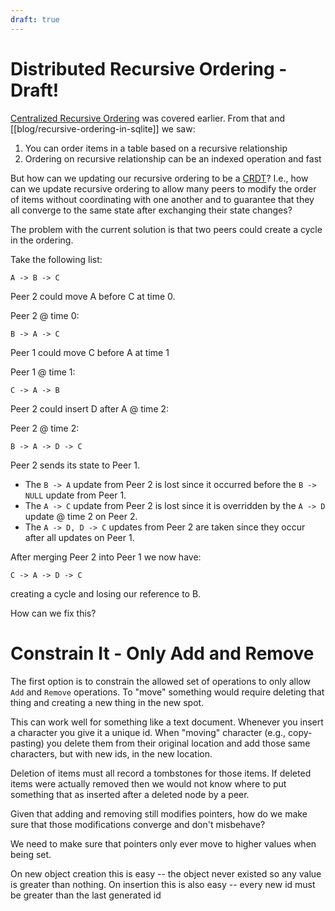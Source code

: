 ```yaml
---
draft: true
---
```


# Distributed Recursive Ordering - Draft!

[Centralized Recursive Ordering](./recursive-ordering) was covered earlier. From that and [[blog/recursive-ordering-in-sqlite]] we saw:

1. You can order items in a table based on a recursive relationship
2. Ordering on recursive relationship can be an indexed operation and fast

But how can we updating our recursive ordering to be a [CRDT](https://crdt.tech/)? I.e., how can we update recursive ordering to allow many peers to modify the order of items without coordinating with one another and to guarantee that they all converge to the same state after exchanging their state changes?

The problem with the current solution is that two peers could create a cycle in the ordering.

Take the following list:
```
A -> B -> C
```

Peer 2 could move A before C at time 0.

Peer 2 @ time 0:
```
B -> A -> C
```

Peer 1 could move C before A at time 1

Peer 1 @ time 1:
```
C -> A -> B
```

Peer 2 could insert D after A @ time 2:

Peer 2 @ time 2:
```
B -> A -> D -> C
```

Peer 2 sends its state to Peer 1.

- The `B -> A` update from Peer 2 is lost since it occurred before the `B -> NULL` update from Peer 1.
- The `A -> C` update from Peer 2 is lost since it is overridden by the `A -> D` update @ time 2 on Peer 2.
- The `A -> D, D -> C` updates from Peer 2 are taken since they occur after all updates on Peer 1.

After merging Peer 2 into Peer 1 we now have:
```
C -> A -> D -> C
```

creating a cycle and losing our reference to B.

How can we fix this?

# Constrain It - Only Add and Remove

The first option is to constrain the allowed set of operations to only allow `Add` and `Remove` operations. To "move" something would require deleting that thing and creating a new thing in the new spot.

This can work well for something like a text document. Whenever you insert a character you give it a unique id. When "moving" character (e.g., copy-pasting) you delete them from their original location and add those same characters, but with new ids, in the new location.

Deletion of items must all record a tombstones for those items. If deleted items were actually removed then we would not know where to put something that as inserted after a deleted node by a peer.

Given that adding and removing still modifies pointers, how do we make sure that those modifications converge and don't misbehave?

We need to make sure that pointers only ever move to higher values when being set.

On new object creation this is easy -- the object never existed so any value is greater than nothing.
On insertion this is also easy -- every new id must be greater than the last generated id
